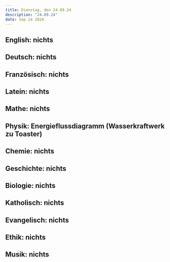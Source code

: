 ```yaml
---
title: Dienstag, den 24.09.24
description: "24.09.24"
date: Sep 24 2024
---
```


## English: nichts
## Deutsch: nichts
## Französisch: nichts
## Latein: nichts
## Mathe: nichts
## Physik: Energieflussdiagramm (Wasserkraftwerk zu Toaster)
## Chemie: nichts
## Geschichte: nichts
## Biologie: nichts
## Katholisch: nichts
## Evangelisch: nichts
## Ethik: nichts
## Musik: nichts